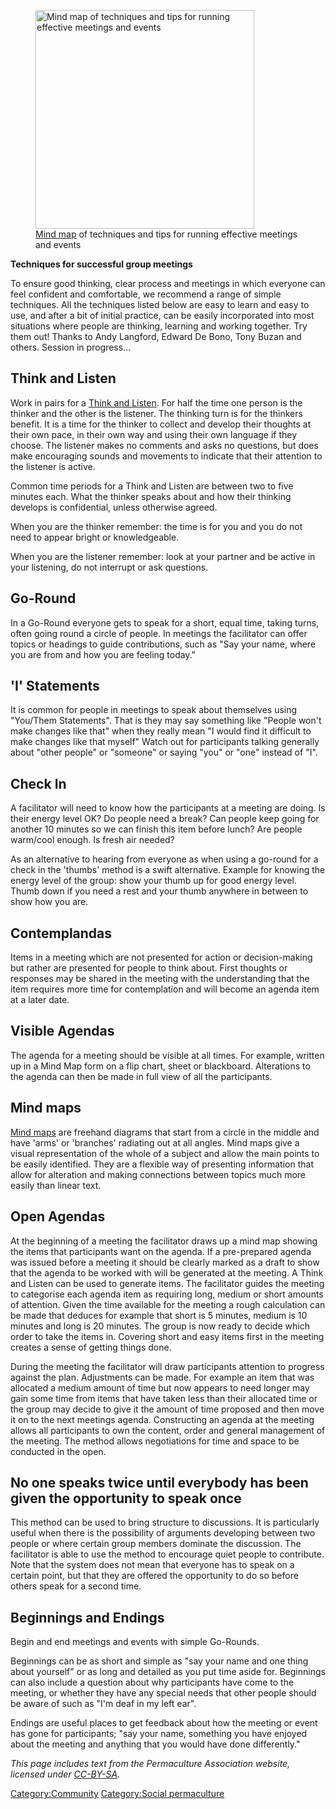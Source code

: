 [[Image:Meetings.gif|thumb|350px|[[Mind map]] of techniques and tips for running effective meetings and events]]

'''Techniques for successful group meetings'''

To ensure good thinking, clear process and meetings in which everyone can feel confident and comfortable, we recommend a range of simple techniques. All the techniques listed below are easy to learn and easy to use, and after a bit of initial practice, can be easily incorporated into most situations where people are thinking, learning and working together. Try them out! Thanks to Andy Langford, Edward De Bono, Tony Buzan and others. 	Session in progress...

==Think and Listen==
Work in pairs for a [[Think and Listen]]. For half the time one person is the thinker and the other is the listener. The thinking turn is for the thinkers benefit. It is a time for the thinker to collect and develop their thoughts at their own pace, in their own way and using their own language if they choose. The listener makes no comments and asks no questions, but does make encouraging sounds and movements to indicate that their attention to the listener is active.

Common time periods for a Think and Listen are between two to five minutes each. What the thinker speaks about and how their thinking develops is confidential, unless otherwise agreed.

When you are the thinker remember: the time is for you and you do not need to appear bright or knowledgeable.

When you are the listener remember: look at your partner and be active in your listening, do not interrupt or ask questions.

==Go-Round==
In a Go-Round everyone gets to speak for a short, equal time, taking turns, often going round a circle of people. In meetings the facilitator can offer topics or headings to guide contributions, such as "Say your name, where you are from and how you are feeling today."

=='I' Statements==
It is common for people in meetings to speak about themselves using "You/Them Statements". That is they may say something like "People won't make changes like that" when they really mean "I would find it difficult to make changes like that myself" Watch out for participants talking generally about "other people" or "someone" or saying "you" or "one" instead of "I".

==Check In==
A facilitator will need to know how the participants at a meeting are doing. Is their energy level OK? Do people need a break? Can people keep going for another 10 minutes so we can finish this item before lunch? Are people warm/cool enough. Is fresh air needed?

As an alternative to hearing from everyone as when using a go-round for a check in the 'thumbs' method is a swift alternative. Example for knowing the energy level of the group: show your thumb up for good energy level. Thumb down if you need a rest and your thumb anywhere in between to show how you are.

==Contemplandas==
Items in a meeting which are not presented for action or decision-making but rather are presented for people to think about. First thoughts or responses may be shared in the meeting with the understanding that the item requires more time for contemplation and will become an agenda item at a later date.

==Visible Agendas==
The agenda for a meeting should be visible at all times. For example, written up in a Mind Map form on a flip chart, sheet or blackboard. Alterations to the agenda can then be made in full view of all the participants.

==Mind maps==
[[Mind map]]s are freehand diagrams that start from a circle in the middle and have 'arms' or 'branches' radiating out at all angles. Mind maps give a visual representation of the whole of a subject and allow the main points to be easily identified. They are a flexible way of presenting information that allow for alteration and making connections between topics much more easily than linear text.

==Open Agendas==
At the beginning of a meeting the facilitator draws up a mind map showing the items that participants want on the agenda. If a pre-prepared agenda was issued before a meeting it should be clearly marked as a draft to show that the agenda to be worked with will be generated at the meeting. A Think and Listen can be used to generate items. The facilitator guides the meeting to categorise each agenda item as requiring long, medium or short amounts of attention. Given the time available for the meeting a rough calculation can be made that deduces for example that short is 5 minutes, medium is 10 minutes and long is 20 minutes. The group is now ready to decide which order to take the items in. Covering short and easy items first in the meeting creates a sense of getting things done.

During the meeting the facilitator will draw participants attention to progress against the plan. Adjustments can be made. For example an item that was allocated a medium amount of time but now appears to need longer may gain some time from items that have taken less than their allocated time or the group may decide to give it the amount of time proposed and then move it on to the next meetings agenda. Constructing an agenda at the meeting allows all participants to own the content, order and general management of the meeting. The method allows negotiations for time and space to be conducted in the open.

==No one speaks twice until everybody has been given the opportunity to speak once==
This method can be used to bring structure to discussions. It is particularly useful when there is the possibility of arguments developing between two people or where certain group members dominate the discussion. The facilitator is able to use the method to encourage quiet people to contribute. Note that the system does not mean that everyone has to speak on a certain point, but that they are offered the opportunity to do so before others speak for a second time.

==Beginnings and Endings==
Begin and end meetings and events with simple Go-Rounds.

Beginnings can be as short and simple as "say your name and one thing about yourself" or as long and detailed as you put time aside for. Beginnings can also include a question about why participants have come to the meeting, or whether they have any special needs that other people should be aware of such as "I'm deaf in my left ear".

Endings are useful places to get feedback about how the meeting or event has gone for participants; "say your name, something you have enjoyed about the meeting and anything that you would have done differently."

{{attrib permawiki|Inclusive meetings and events}}
''This page includes text from the Permaculture Association website, licensed under [[CC-BY-SA]].''

[[Category:Community]]
[[Category:Social permaculture]]